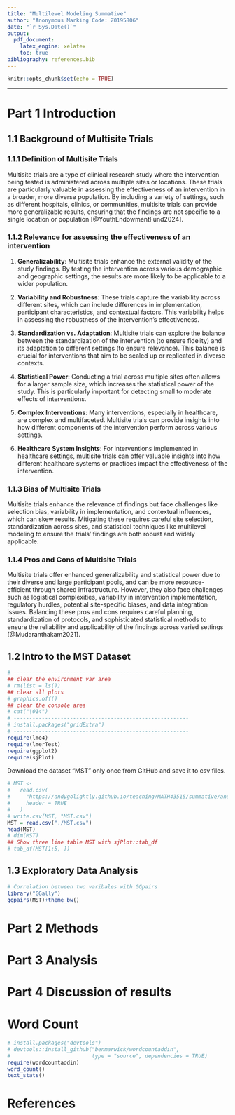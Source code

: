```yaml
---
title: "Multilevel Modeling Summative"
author: "Anonymous Marking Code: Z0195806"
date: "`r Sys.Date()`"
output:
  pdf_document:
    latex_engine: xelatex
    toc: true
bibliography: references.bib
---
```


```r
knitr::opts_chunk$set(echo = TRUE)
```

------------------------------------------------------------------------

# Part 1 Introduction

## 1.1 Background of Multisite Trials

### 1.1.1 Definition of Multisite Trials

Multisite trials are a type of clinical research study where the intervention being tested is administered across multiple sites or locations. These trials are particularly valuable in assessing the effectiveness of an intervention in a broader, more diverse population. By including a variety of settings, such as different hospitals, clinics, or communities, multisite trials can provide more generalizable results, ensuring that the findings are not specific to a single location or population [@YouthEndowmentFund2024].

### 1.1.2 Relevance for assessing the effectiveness of an intervention

1.  **Generalizability**: Multisite trials enhance the external validity of the study findings. By testing the intervention across various demographic and geographic settings, the results are more likely to be applicable to a wider population.

2.  **Variability and Robustness**: These trials capture the variability across different sites, which can include differences in implementation, participant characteristics, and contextual factors. This variability helps in assessing the robustness of the intervention's effectiveness.

3.  **Standardization vs. Adaptation**: Multisite trials can explore the balance between the standardization of the intervention (to ensure fidelity) and its adaptation to different settings (to ensure relevance). This balance is crucial for interventions that aim to be scaled up or replicated in diverse contexts.

4.  **Statistical Power**: Conducting a trial across multiple sites often allows for a larger sample size, which increases the statistical power of the study. This is particularly important for detecting small to moderate effects of interventions.

5.  **Complex Interventions**: Many interventions, especially in healthcare, are complex and multifaceted. Multisite trials can provide insights into how different components of the intervention perform across various settings.

6.  **Healthcare System Insights**: For interventions implemented in healthcare settings, multisite trials can offer valuable insights into how different healthcare systems or practices impact the effectiveness of the intervention.

### 1.1.3 Bias of Multisite Trials

Multisite trials enhance the relevance of findings but face challenges like selection bias, variability in implementation, and contextual influences, which can skew results. Mitigating these requires careful site selection, standardization across sites, and statistical techniques like multilevel modeling to ensure the trials' findings are both robust and widely applicable.

### 1.1.4 Pros and Cons of Multisite Trials

Multisite trials offer enhanced generalizability and statistical power due to their diverse and large participant pools, and can be more resource-efficient through shared infrastructure. However, they also face challenges such as logistical complexities, variability in intervention implementation, regulatory hurdles, potential site-specific biases, and data integration issues. Balancing these pros and cons requires careful planning, standardization of protocols, and sophisticated statistical methods to ensure the reliability and applicability of the findings across varied settings [@Mudaranthakam2021].

## 1.2 Intro to the MST Dataset

```r
# --------------------------------------------------------
## clear the environment var area
# rm(list = ls())
## clear all plots
# graphics.off()
## clear the console area
# cat("\014")
# --------------------------------------------------------
# install.packages("gridExtra")
# --------------------------------------------------------
require(lme4)
require(lmerTest)
require(ggplot2)
require(sjPlot)
```

Download the dataset "MST" only once from GitHub and save it to csv files.

```r
# MST <-
#   read.csv(
#     "https://andygolightly.github.io/teaching/MATH43515/summative/andy.csv",
#     header = TRUE
#   )
# write.csv(MST, "MST.csv")
MST = read.csv("./MST.csv")
head(MST)
# dim(MST)
## Show three line table MST with sjPlot::tab_df
# tab_df(MST[1:5, ])
```

## 1.3 Exploratory Data Analysis

```r
# Correlation between two varibales with GGpairs
library("GGally")
ggpairs(MST)+theme_bw()
```

# Part 2 Methods

# Part 3 Analysis

# Part 4 Discussion of results

# Word Count

```r
# install.packages("devtools")
# devtools::install_github("benmarwick/wordcountaddin",
#                          type = "source", dependencies = TRUE)
require(wordcountaddin)
word_count()
text_stats()
```

# References

::: {#refs}
:::
